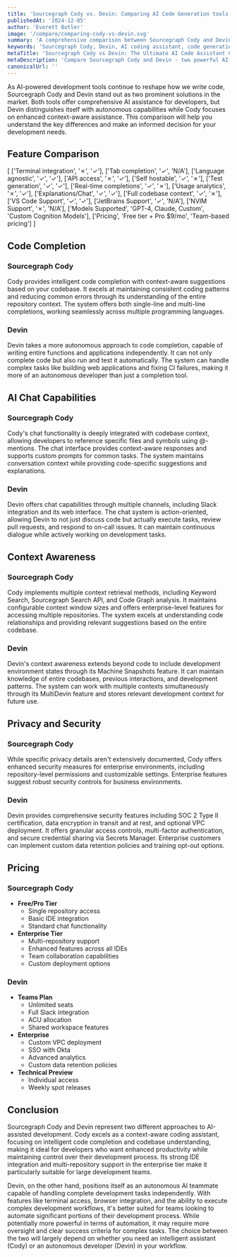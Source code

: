 ```yaml
---
title: 'Sourcegraph Cody vs. Devin: Comparing AI Code Generation tools (2025)'
publishedAt: '2024-12-05'
author: 'Everett Butler'
image: '/compare/comparing-cody-vs-devin.svg'
summary: 'A comprehensive comparison between Sourcegraph Cody and Devin, two leading AI-powered development assistants, analyzing their features, capabilities, and pricing to help developers make an informed choice.'
keywords: 'Sourcegraph Cody, Devin, AI coding assistant, code generation, developer tools, IDE integration, code completion, AI programming'
metaTitle: 'Sourcegraph Cody vs Devin: The Ultimate AI Code Assistant Comparison (2025)'
metaDescription: 'Compare Sourcegraph Cody and Devin - two powerful AI coding assistants. Learn about their features, pricing, and capabilities to choose the right tool for your development needs.'
canonicalUrl: ''
---
```


As AI-powered development tools continue to reshape how we write code, Sourcegraph Cody and Devin stand out as two prominent solutions in the market. Both tools offer comprehensive AI assistance for developers, but Devin distinguishes itself with autonomous capabilities while Cody focuses on enhanced context-aware assistance. This comparison will help you understand the key differences and make an informed decision for your development needs.

## Feature Comparison

[
    ['Terminal integration', '✗', '✓'],
    ['Tab completion', '✓', 'N/A'],
    ['Language agnostic', '✓', '✓'],
    ['API access', '✗', '✓'],
    ['Self hostable', '✓', '✗'],
    ['Test generation', '✓', '✓'],
    ['Real-time completions', '✓', '✗'],
    ['Usage analytics', '✗', '✓'],
    ['Explanations/Chat', '✓', '✓'],
    ['Full codebase context', '✓', '✗'],
    ['VS Code Support', '✓', '✓'],
    ['JetBrains Support', '✓', 'N/A'],
    ['NVIM Support', '✗', 'N/A'],
    ['Models Supported', 'GPT-4, Claude, Custom', 'Custom Cognition Models'],
    ['Pricing', 'Free tier + Pro $9/mo', 'Team-based pricing']
]

## Code Completion

### Sourcegraph Cody
Cody provides intelligent code completion with context-aware suggestions based on your codebase. It excels at maintaining consistent coding patterns and reducing common errors through its understanding of the entire repository context. The system offers both single-line and multi-line completions, working seamlessly across multiple programming languages.

### Devin
Devin takes a more autonomous approach to code completion, capable of writing entire functions and applications independently. It can not only complete code but also run and test it automatically. The system can handle complex tasks like building web applications and fixing CI failures, making it more of an autonomous developer than just a completion tool.

## AI Chat Capabilities

### Sourcegraph Cody
Cody's chat functionality is deeply integrated with codebase context, allowing developers to reference specific files and symbols using @-mentions. The chat interface provides context-aware responses and supports custom prompts for common tasks. The system maintains conversation context while providing code-specific suggestions and explanations.

### Devin
Devin offers chat capabilities through multiple channels, including Slack integration and its web interface. The chat system is action-oriented, allowing Devin to not just discuss code but actually execute tasks, review pull requests, and respond to on-call issues. It can maintain continuous dialogue while actively working on development tasks.

## Context Awareness

### Sourcegraph Cody
Cody implements multiple context retrieval methods, including Keyword Search, Sourcegraph Search API, and Code Graph analysis. It maintains configurable context window sizes and offers enterprise-level features for accessing multiple repositories. The system excels at understanding code relationships and providing relevant suggestions based on the entire codebase.

### Devin
Devin's context awareness extends beyond code to include development environment states through its Machine Snapshots feature. It can maintain knowledge of entire codebases, previous interactions, and development patterns. The system can work with multiple contexts simultaneously through its MultiDevin feature and stores relevant development context for future use.

## Privacy and Security

### Sourcegraph Cody
While specific privacy details aren't extensively documented, Cody offers enhanced security measures for enterprise environments, including repository-level permissions and customizable settings. Enterprise features suggest robust security controls for business environments.

### Devin
Devin provides comprehensive security features including SOC 2 Type II certification, data encryption in transit and at rest, and optional VPC deployment. It offers granular access controls, multi-factor authentication, and secure credential sharing via Secrets Manager. Enterprise customers can implement custom data retention policies and training opt-out options.

## Pricing

### Sourcegraph Cody
- **Free/Pro Tier**
  - Single repository access
  - Basic IDE integration
  - Standard chat functionality
- **Enterprise Tier**
  - Multi-repository support
  - Enhanced features across all IDEs
  - Team collaboration capabilities
  - Custom deployment options

### Devin
- **Teams Plan**
  - Unlimited seats
  - Full Slack integration
  - ACU allocation
  - Shared workspace features
- **Enterprise**
  - Custom VPC deployment
  - SSO with Okta
  - Advanced analytics
  - Custom data retention policies
- **Technical Preview**
  - Individual access
  - Weekly spot releases

## Conclusion

Sourcegraph Cody and Devin represent two different approaches to AI-assisted development. Cody excels as a context-aware coding assistant, focusing on intelligent code completion and codebase understanding, making it ideal for developers who want enhanced productivity while maintaining control over their development process. Its strong IDE integration and multi-repository support in the enterprise tier make it particularly suitable for large development teams.

Devin, on the other hand, positions itself as an autonomous AI teammate capable of handling complete development tasks independently. With features like terminal access, browser integration, and the ability to execute complex development workflows, it's better suited for teams looking to automate significant portions of their development process. While potentially more powerful in terms of automation, it may require more oversight and clear success criteria for complex tasks. The choice between the two will largely depend on whether you need an intelligent assistant (Cody) or an autonomous developer (Devin) in your workflow.